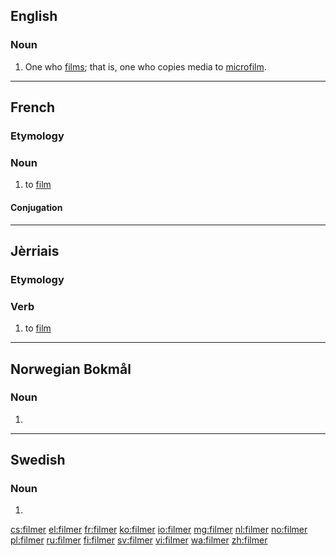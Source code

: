 ==English==

===Noun===
{{en-noun}}

# One who [[film]]s; that is, one who copies media to [[microfilm]].

----

==French==

===Etymology===
{{suffix|film|er|lang=fr}}

===Noun===
{{fr-verb}}

# to [[film]]

====Conjugation====
{{fr-conj-er|film|avoir}}

----

==Jèrriais==

===Etymology===
{{suffix|film|er|lang=roa-jer}}

===Verb===
{{head|roa-jer|verb|gerund|filméthie}}

# to [[film]]

----
==Norwegian Bokmål==

===Noun===
{{head|nb|noun form|g=m}}

# {{inflection of|film||indefinite|p|lang=nb}}

----

==Swedish==

===Noun===
{{head|sv|noun form}}

# {{sv-noun-form-indef-pl|film}}

[[cs:filmer]]
[[el:filmer]]
[[fr:filmer]]
[[ko:filmer]]
[[io:filmer]]
[[mg:filmer]]
[[nl:filmer]]
[[no:filmer]]
[[pl:filmer]]
[[ru:filmer]]
[[fi:filmer]]
[[sv:filmer]]
[[vi:filmer]]
[[wa:filmer]]
[[zh:filmer]]